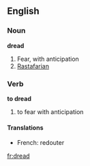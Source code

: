 ==English==
===Noun===
'''dread'''
#Fear, with anticipation
#[[Rastafarian]]

===Verb===
'''to dread'''
#to fear with anticipation
====Translations====
* French: redouter

[[fr:dread]]